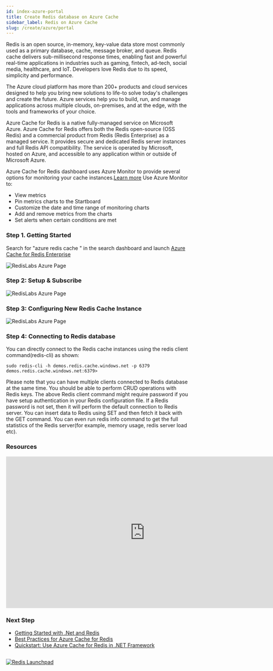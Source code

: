 ```yaml
---
id: index-azure-portal
title: Create Redis database on Azure Cache
sidebar_label: Redis on Azure Cache
slug: /create/azure/portal
---
```


Redis is an open source, in-memory, key-value data store most commonly used as a primary database, cache, message broker, and queue. Redis cache delivers sub-millisecond response times, enabling fast and powerful real-time applications in industries such as gaming, fintech, ad-tech, social media, healthcare, and IoT. Developers love Redis due to its speed, simplicity and performance.

The Azure cloud platform has more than 200+ products and cloud services designed to help you bring new solutions to life-to solve today's challenges and create the future. Azure services help you to build, run, and manage applications across multiple clouds, on-premises, and at the edge, with the tools and frameworks of your choice.


Azure Cache for Redis is a native fully-managed service on Microsoft Azure. Azure Cache for Redis offers both the Redis open-source (OSS Redis) and a commercial product from Redis (Redis Enterprise) as a managed service. It provides secure and dedicated Redis server instances and full Redis API compatibility. The service is operated by Microsoft, hosted on Azure, and accessible to any application within or outside of Microsoft Azure. 

Azure Cache for Redis dashboard uses Azure Monitor to provide several options for monitoring your cache instances.[Learn more](https://docs.microsoft.com/en-us/azure/azure-monitor/insights/redis-cache-insights-overview)
Use Azure Monitor to:

- View metrics
- Pin metrics charts to the Startboard
- Customize the date and time range of monitoring charts
- Add and remove metrics from the charts
- Set alerts when certain conditions are met

### Step 1. Getting Started 


Search for "azure redis cache " in the search dashboard and launch  [Azure Cache for Redis Enterprise](https://portal.azure.com)


![RedisLabs Azure Page](azure7.png) 


### Step 2: Setup & Subscribe

![RedisLabs Azure Page](azure6.png)


### Step 3: Configuring New Redis Cache Instance

![RedisLabs Azure Page](azure5.png)




### Step 4: Connecting to Redis database

You can directly connect to the Redis cache instances using the redis client command(redis-cli) as shown:

```
sudo redis-cli -h demos.redis.cache.windows.net -p 6379
demos.redis.cache.windows.net:6379>
```
Please note that you can have multiple clients connected to Redis database at the same time. You should be able to perform CRUD operations with Redis keys. The above Redis client command might require password if you have setup authentication in your Redis configuration file. If a Redis password is not set, then it will perform the default connection to Redis server. You can insert data to Redis using SET and then fetch it back with the GET command. You can even run redis info command to get the full statistics of the Redis server(for example, memory usage, redis server load etc).
### Resources

<div class="text--center">
<iframe width="760" height="415" src="https://www.youtube.com/embed/t6XQHsKFMKQ" title="YouTube video player" frameborder="0" allow="accelerometer; autoplay; clipboard-write; encrypted-media; gyroscope; picture-in-picture" allowfullscreen></iframe>
</div>


### Next Step

- [Getting Started with .Net and Redis](/develop/dotnet/)
- [Best Practices for Azure Cache for Redis](https://docs.microsoft.com/en-in/azure/azure-cache-for-redis/cache-best-practices)
- [Quickstart: Use Azure Cache for Redis in .NET Framework](https://docs.microsoft.com/en-us/azure/azure-cache-for-redis/cache-dotnet-how-to-use-azure-redis-cache)

##

<div>
<a href="https://launchpad.redis.com" target="_blank" rel="noopener" className="link"> <img src="/img/launchpad.png"  className="thumb" loading="lazy" alt="Redis Launchpad" /></a>
</div>
